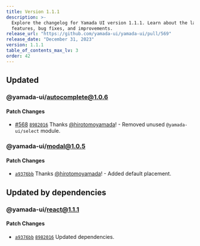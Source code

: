 ```yaml
---
title: Version 1.1.1
description: >-
  Explore the changelog for Yamada UI version 1.1.1. Learn about the latest
  features, bug fixes, and improvements.
release_url: "https://github.com/yamada-ui/yamada-ui/pull/569"
release_date: "December 31, 2023"
version: 1.1.1
table_of_contents_max_lv: 3
order: 42
---
```


## Updated

### @yamada-ui/autocomplete@1.0.6

#### Patch Changes

- [#568](https://github.com/hirotomoyamada/yamada-ui/pull/568) [`8982016`](https://github.com/hirotomoyamada/yamada-ui/commit/898201635e7ed689c742685a2638c223e9fcb3ca) Thanks [@hirotomoyamada](https://github.com/hirotomoyamada)! - Removed unused `@yamada-ui/select` module.

### @yamada-ui/modal@1.0.5

#### Patch Changes

- [`a9376bb`](https://github.com/hirotomoyamada/yamada-ui/commit/a9376bb80aec66898cdc431a63ce2a2a3d406e80) Thanks [@hirotomoyamada](https://github.com/hirotomoyamada)! - Added default placement.

## Updated by dependencies

### @yamada-ui/react@1.1.1

#### Patch Changes

- [`a9376bb`](https://github.com/hirotomoyamada/yamada-ui/commit/a9376bb80aec66898cdc431a63ce2a2a3d406e80) [`8982016`](https://github.com/hirotomoyamada/yamada-ui/commit/898201635e7ed689c742685a2638c223e9fcb3ca) Updated dependencies.
